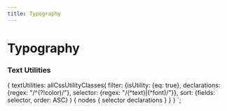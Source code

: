 ```yaml
---
title: Typography
---
```



# Typography


### Text Utilities

<CSSUtilitiesTable
  showExample
  selectors={getCssSelectors(props.data.textUtilities.nodes)}
/>

{
  textUtilities: allCssUtilityClasses(
    filter: {isUtility: {eq: true}, declarations: {regex: "/^(?!color)/"}, selector: {regex: "/(^text)|(^font)/"}},
    sort: {fields: selector, order: ASC}
  ) {
    nodes {
      selector
      declarations
    }
  }
}
`;
